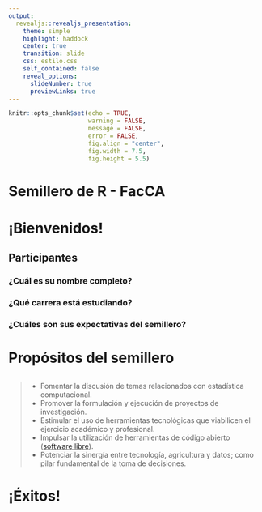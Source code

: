 ```yaml
---
output: 
  revealjs::revealjs_presentation:
    theme: simple
    highlight: haddock
    center: true
    transition: slide
    css: estilo.css
    self_contained: false
    reveal_options:
      slideNumber: true
      previewLinks: true
---
```


```r
knitr::opts_chunk$set(echo = TRUE,
                      warning = FALSE,
                      message = FALSE,
                      error = FALSE,
                      fig.align = "center",
                      fig.width = 7.5,
                      fig.height = 5.5)
```

# Semillero de R - FacCA {data-background="fondo1.png"}

# ¡Bienvenidos! {data-background="fondo2.png"}

## **Participantes**

### ¿Cuál es su nombre completo?

### ¿Qué carrera está estudiando?

### ¿Cuáles son sus expectativas del semillero?

# Propósitos del semillero

##

>  - Fomentar la discusión de temas relacionados con estadística computacional.
>  - Promover la formulación y ejecución de proyectos de investigación.
>  - Estimular el uso de herramientas tecnológicas que viabilicen el ejercicio académico y profesional.
>  - Impulsar la utilización de herramientas de código abierto ([software libre](https://en.wikipedia.org/wiki/Free_software)).
>  - <textred>Potenciar la sinergía entre tecnología, agricultura y datos; como pilar fundamental de la toma de decisiones.</textred>

# ¡Éxitos! {data-background="exitos.png"}
